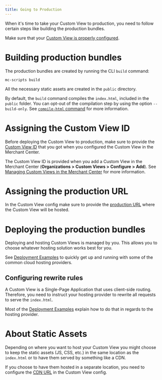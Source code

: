 ```yaml
---
title: Going to Production
---
```


When it's time to take your Custom View to production, you need to follow certain steps like building the production bundles.

<Info>

Make sure that your [Custom View is properly configured](/api-reference/custom-view-config).

</Info>

# Building production bundles

The production bundles are created by running the CLI `build` command:

```console
mc-scripts build
```

All the necessary static assets are created in the `public` directory.

<Info>

By default, the `build` command compiles the `index.html`, included in the `public` folder. You can opt-out of the compilation step by using the option `--build-only`. See [`compile-html` command](/api-reference/cli#compile-html) for more information.

</Info>

# Assigning the Custom View ID

Before deploying the Custom View to production, make sure to provide the [Custom View ID](/api-reference/custom-view-config#envproductioncustomviewid) that you got when you configured the Custom View in the Merchant Center.

The Custom View ID is provided when you add a Custom View in the Merchant Center (**Organizations > Custom Views > Configure > Add**). See [Managing Custom Views in the Merchant Center](https://docs.commercetools.com/merchant-center/managing-custom-applications) for more information.

# Assigning the production URL

In the Custom View config make sure to provide the [production URL](/api-reference/custom-view-config#envproductionurl) where the Custom View will be hosted.

# Deploying the production bundles

Deploying and hosting Custom Views is managed by you. This allows you to choose whatever hosting solution works best for you.

See [Deployment Examples](/deployment-examples) to quickly get up and running with some of the common cloud hosting providers.

## Configuring rewrite rules

A Custom View is a Single-Page Application that uses client-side routing. Therefore, you need to instruct your hosting provider to rewrite all requests to serve the `index.html`.

Most of the [Deployment Examples](/deployment-examples) explain how to do that in regards to the hosting provider.

# About Static Assets

Depending on where you want to host your Custom View you might choose to keep the static assets (JS, CSS, etc.) in the same location as the `index.html` or to have them served by something like a CDN.

If you choose to have them hosted in a separate location, you need to configure the [CDN URL](/api-reference/custom-view-config#envproductioncdnurl) in the Custom View config.
